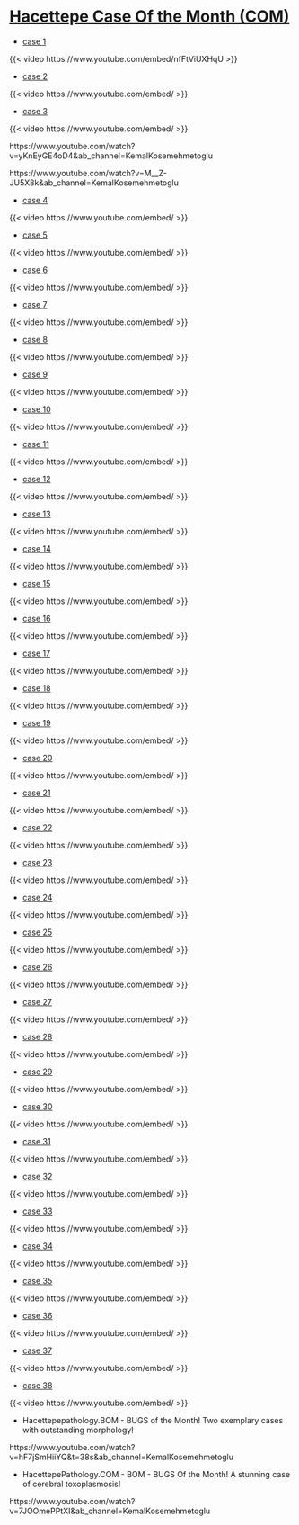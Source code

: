 # [Hacettepe Case Of the Month (COM)](https://hacettepepathology.com/)


- [case 1](https://www.youtube.com/watch?v=nfFtViUXHqU&ab_channel=KemalKosemehmetoglu)


{{< video https://www.youtube.com/embed/nfFtViUXHqU >}}


- [case 2](https://www.youtube.com/watch?v=xHQihI19L5g&t=164s&ab_channel=KemalKosemehmetoglu)


{{< video https://www.youtube.com/embed/ >}}


- [case 3](https://www.youtube.com/watch?v=JGDsmznBqZM&t=24s&ab_channel=KemalKosemehmetoglu)


{{< video https://www.youtube.com/embed/ >}}


https://www.youtube.com/watch?v=yKnEyGE4oD4&ab_channel=KemalKosemehmetoglu


https://www.youtube.com/watch?v=M__Z-JU5X8k&ab_channel=KemalKosemehmetoglu


- [case 4](https://www.youtube.com/watch?v=Akp6H3myCIo&t=11s&ab_channel=KemalKosemehmetoglu)




{{< video https://www.youtube.com/embed/ >}}


- [case 5](https://www.youtube.com/watch?v=o13qcP56mqg&t=69s&ab_channel=KemalKosemehmetoglu)


{{< video https://www.youtube.com/embed/ >}}


- [case 6](https://www.youtube.com/watch?v=ipjRs0h1PnY&t=187s&ab_channel=KemalKosemehmetoglu)


{{< video https://www.youtube.com/embed/ >}}


- [case 7](https://www.youtube.com/watch?v=FU-Fv7kQPdE&ab_channel=KemalKosemehmetoglu)


{{< video https://www.youtube.com/embed/ >}}


- [case 8](https://www.youtube.com/watch?v=c8pDBHRO7t8&ab_channel=KemalKosemehmetoglu)


{{< video https://www.youtube.com/embed/ >}}


- [case 9](https://www.youtube.com/watch?v=9OxpsDNCHWk&ab_channel=KemalKosemehmetoglu)


{{< video https://www.youtube.com/embed/ >}}


- [case 10](https://www.youtube.com/watch?v=0vNcCaTYstU&t=1s&ab_channel=KemalKosemehmetoglu)


{{< video https://www.youtube.com/embed/ >}}


- [case 11](https://www.youtube.com/watch?v=A5XO1Kp11Zk&ab_channel=KemalKosemehmetoglu)


{{< video https://www.youtube.com/embed/ >}}


- [case 12](https://www.youtube.com/watch?v=2TwT4sE9XmM&ab_channel=KemalKosemehmetoglu)


{{< video https://www.youtube.com/embed/ >}}


- [case 13](https://www.youtube.com/watch?v=TLRJ0pBrwxA&ab_channel=KemalKosemehmetoglu)


{{< video https://www.youtube.com/embed/ >}}


- [case 14](https://www.youtube.com/watch?v=MVZntjhry6g&ab_channel=KemalKosemehmetoglu)


{{< video https://www.youtube.com/embed/ >}}


- [case 15](https://www.youtube.com/watch?v=3lmx9hYGcG8&t=20s&ab_channel=KemalKosemehmetoglu)


{{< video https://www.youtube.com/embed/ >}}


- [case 16](https://www.youtube.com/watch?v=Tkempcd59I0&t=1s&ab_channel=KemalKosemehmetoglu)


{{< video https://www.youtube.com/embed/ >}}


- [case 17](https://www.youtube.com/watch?v=zlewGuN0BBY&t=31s&ab_channel=KemalKosemehmetoglu)


{{< video https://www.youtube.com/embed/ >}}


- [case 18](https://www.youtube.com/watch?v=5c_5A4z6tro&t=3s&ab_channel=KemalKosemehmetoglu)


{{< video https://www.youtube.com/embed/ >}}




- [case 19](https://www.youtube.com/watch?v=SaNDCvKzQ6M&ab_channel=KemalKosemehmetoglu)


{{< video https://www.youtube.com/embed/ >}}


- [case 20](https://www.youtube.com/watch?v=f8nE-6oR5VI&ab_channel=KemalKosemehmetoglu)


{{< video https://www.youtube.com/embed/ >}}


- [case 21](https://www.youtube.com/watch?v=Uith4SvB2_Q&t=20s&ab_channel=KemalKosemehmetoglu)


{{< video https://www.youtube.com/embed/ >}}


- [case 22](https://www.youtube.com/watch?v=wo6N0q5EiWc&ab_channel=KemalKosemehmetoglu)


{{< video https://www.youtube.com/embed/ >}}


- [case 23](https://www.youtube.com/watch?v=2j0ER0ShVR0&ab_channel=KemalKosemehmetoglu)


{{< video https://www.youtube.com/embed/ >}}


- [case 24](https://www.youtube.com/watch?v=-S0_Hr6sNZ8&ab_channel=KemalKosemehmetoglu)


{{< video https://www.youtube.com/embed/ >}}


- [case 25](https://www.youtube.com/watch?v=tcmQKs38A14&ab_channel=KemalKosemehmetoglu)


{{< video https://www.youtube.com/embed/ >}}


- [case 26](https://www.youtube.com/watch?v=UHadS40tpkY&ab_channel=KemalKosemehmetoglu)


{{< video https://www.youtube.com/embed/ >}}


- [case 27](https://www.youtube.com/watch?v=c2ePAdTH00g&ab_channel=KemalKosemehmetoglu)


{{< video https://www.youtube.com/embed/ >}}


- [case 28](https://www.youtube.com/watch?v=yUrabUzw3RI&ab_channel=KemalKosemehmetoglu)


{{< video https://www.youtube.com/embed/ >}}


- [case 29](https://www.youtube.com/watch?v=GkGz7NV7JmM&ab_channel=KemalKosemehmetoglu)


{{< video https://www.youtube.com/embed/ >}}


- [case 30](https://www.youtube.com/watch?v=az6Fk7bYsQ8&ab_channel=KemalKosemehmetoglu)


{{< video https://www.youtube.com/embed/ >}}


- [case 31](https://www.youtube.com/watch?v=KHM2yQkRIV8&ab_channel=KemalKosemehmetoglu)


{{< video https://www.youtube.com/embed/ >}}


- [case 32](https://www.youtube.com/watch?v=mnLIi1sNnlQ&ab_channel=KemalKosemehmetoglu)


{{< video https://www.youtube.com/embed/ >}}


- [case 33](https://www.youtube.com/watch?v=iWDCr1XysLk&ab_channel=KemalKosemehmetoglu)


{{< video https://www.youtube.com/embed/ >}}


- [case 34](https://www.youtube.com/watch?v=bcIvt60vba0&ab_channel=KemalKosemehmetoglu)


{{< video https://www.youtube.com/embed/ >}}


- [case 35](https://www.youtube.com/watch?v=f_rdB9xqpiw&ab_channel=KemalKosemehmetoglu)


{{< video https://www.youtube.com/embed/ >}}


- [case 36](https://www.youtube.com/watch?v=ga7KjbH3U1s&ab_channel=KemalKosemehmetoglu)


{{< video https://www.youtube.com/embed/ >}}


- [case 37](https://www.youtube.com/watch?v=H8cnZqL29eI&ab_channel=KemalKosemehmetoglu)


{{< video https://www.youtube.com/embed/ >}}


- [case 38](https://www.youtube.com/watch?v=hhO5QsqIPFg&ab_channel=KemalKosemehmetoglu)



{{< video https://www.youtube.com/embed/ >}}





-  Hacettepepathology.BOM - BUGS of the Month! Two exemplary cases with outstanding morphology! 

https://www.youtube.com/watch?v=hF7jSmHiiYQ&t=38s&ab_channel=KemalKosemehmetoglu

-  HacettepePathology.COM - BOM - BUGS Of the Month! A stunning case of cerebral toxoplasmosis! 

https://www.youtube.com/watch?v=7JOOmePPtXI&ab_channel=KemalKosemehmetoglu


